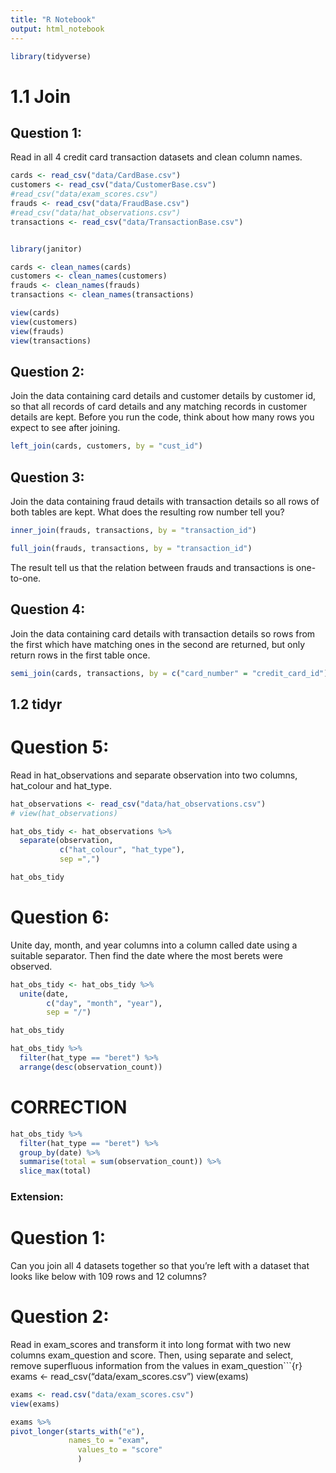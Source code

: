 ```yaml
---
title: "R Notebook"
output: html_notebook
---
```


```r
library(tidyverse)
```

# 1.1 Join

## Question 1:

Read in all 4 credit card transaction datasets and clean column names.

```r
cards <- read_csv("data/CardBase.csv")
customers <- read_csv("data/CustomerBase.csv")
#read_csv("data/exam_scores.csv")
frauds <- read_csv("data/FraudBase.csv")
#read_csv("data/hat_observations.csv")
transactions <- read_csv("data/TransactionBase.csv")



```

```r
library(janitor)
```
```r
cards <- clean_names(cards)
customers <- clean_names(customers)
frauds <- clean_names(frauds)
transactions <- clean_names(transactions)

view(cards)
view(customers)
view(frauds)
view(transactions)
```

## Question 2:

Join the data containing card details and customer details by customer id, so that all records of card details and any matching records in customer details are kept. Before you run the code, think about how many rows you expect to see after joining.

```r
left_join(cards, customers, by = "cust_id")
```

## Question 3:

Join the data containing fraud details with transaction details so all rows of both tables are kept. What does the resulting row number tell you?

```r
inner_join(frauds, transactions, by = "transaction_id")
```

```r
full_join(frauds, transactions, by = "transaction_id")
```
The result tell us that the relation between frauds and transactions is one-to-one.

## Question 4:

Join the data containing card details with transaction details so rows from the first which have matching ones in the second are returned, but only return rows in the first table once.

```r
semi_join(cards, transactions, by = c("card_number" = "credit_card_id"))
```

## 1.2 tidyr

# Question 5:

Read in hat_observations and separate observation into two columns, hat_colour and hat_type.

```r
hat_observations <- read_csv("data/hat_observations.csv")
# view(hat_observations)
```

```r
hat_obs_tidy <- hat_observations %>% 
  separate(observation,
           c("hat_colour", "hat_type"),
           sep =",")

hat_obs_tidy
```

# Question 6:

Unite day, month, and year columns into a column called date using a suitable separator. Then find the date where the most berets were observed.

```r
hat_obs_tidy <- hat_obs_tidy %>% 
  unite(date,
        c("day", "month", "year"),
        sep = "/")

hat_obs_tidy
```

```r
hat_obs_tidy %>% 
  filter(hat_type == "beret") %>% 
  arrange(desc(observation_count))
```

# CORRECTION



```r
hat_obs_tidy %>% 
  filter(hat_type == "beret") %>% 
  group_by(date) %>% 
  summarise(total = sum(observation_count)) %>% 
  slice_max(total)


```






### Extension:

# Question 1:

Can you join all 4 datasets together so that you’re left with a dataset that looks like below with 109 rows and 12 columns?


# Question 2:

Read in exam_scores and transform it into long format with two new columns exam_question and score. Then, using separate and select, remove superfluous information from the values in exam_question```{r}
exams <- read_csv("data/exam_scores.csv")
view(exams)

```r
exams <- read.csv("data/exam_scores.csv")
view(exams)
```


```r
exams %>% 
pivot_longer(starts_with("e"),
             names_to = "exam",
               values_to = "score"
               )
```

